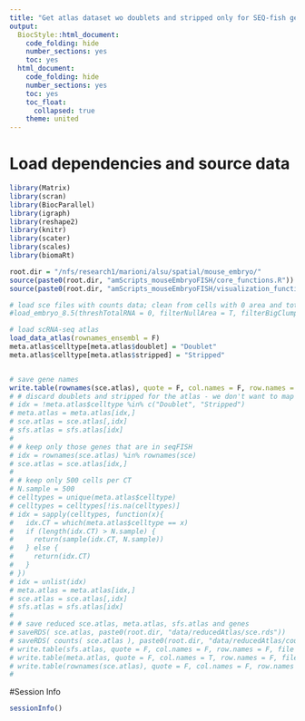 ```yaml
---
title: "Get atlas dataset wo doublets and stripped only for SEQ-fish genes"
output:
  BiocStyle::html_document:
    code_folding: hide
    number_sections: yes
    toc: yes  
  html_document:
    code_folding: hide
    number_sections: yes
    toc: yes
    toc_float:
      collapsed: true
    theme: united
---
```


# Load dependencies and source data

```r

library(Matrix)
library(scran)
library(BiocParallel)
library(igraph)
library(reshape2)
library(knitr)
library(scater)
library(scales)
library(biomaRt)

root.dir = "/nfs/research1/marioni/alsu/spatial/mouse_embryo/"
source(paste0(root.dir, "amScripts_mouseEmbryoFISH/core_functions.R"))
source(paste0(root.dir, "amScripts_mouseEmbryoFISH/visualization_functions.R"))

# load sce files with counts data; clean from cells with 0 area and total # mRNA < user's threshold 
#load_embryo_8.5(threshTotalRNA = 0, filterNullArea = T, filterBigClumps = T, dir = "cluster")

# load scRNA-seq atlas
load_data_atlas(rownames_ensembl = F)
meta.atlas$celltype[meta.atlas$doublet] = "Doublet"
meta.atlas$celltype[meta.atlas$stripped] = "Stripped"


# save gene names
write.table(rownames(sce.atlas), quote = F, col.names = F, row.names = F, file = paste0(root.dir, "data/all_genes.tab") )
# # discard doublets and stripped for the atlas - we don't want to map to them
# idx = !meta.atlas$celltype %in% c("Doublet", "Stripped")
# meta.atlas = meta.atlas[idx,]
# sce.atlas = sce.atlas[,idx]
# sfs.atlas = sfs.atlas[idx]
# 
# # keep only those genes that are in seqFISH
# idx = rownames(sce.atlas) %in% rownames(sce)
# sce.atlas = sce.atlas[idx,]
# 
# # keep only 500 cells per CT 
# N.sample = 500
# celltypes = unique(meta.atlas$celltype)
# celltypes = celltypes[!is.na(celltypes)]
# idx = sapply(celltypes, function(x){
#   idx.CT = which(meta.atlas$celltype == x)
#   if (length(idx.CT) > N.sample) {
#     return(sample(idx.CT, N.sample))
#   } else {
#     return(idx.CT)
#   }
# })
# idx = unlist(idx)
# meta.atlas = meta.atlas[idx,]
# sce.atlas = sce.atlas[,idx]
# sfs.atlas = sfs.atlas[idx]
# 
# # save reduced sce.atlas, meta.atlas, sfs.atlas and genes
# saveRDS( sce.atlas, paste0(root.dir, "data/reducedAtlas/sce.rds"))
# saveRDS( counts( sce.atlas ), paste0(root.dir, "data/reducedAtlas/counts.rds"))
# write.table(sfs.atlas, quote = F, col.names = F, row.names = F, file = paste0(root.dir, "data/reducedAtlas/sizeFactors.tab") )
# write.table(meta.atlas, quote = F, col.names = T, row.names = F, file = paste0(root.dir, "data/reducedAtlas/meta.tab") )
# write.table(rownames(sce.atlas), quote = F, col.names = F, row.names = F, file = paste0(root.dir, "data/reducedAtlas/genes.tab") )
# 

```

#Session Info
```r
sessionInfo()
```
